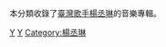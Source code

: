 本分類收錄了[[臺灣|臺灣]][[歌手|歌手]][[楊丞琳|楊丞琳]]的音樂專輯。
[[Category:台灣流行音樂專輯|Y]]
[[Category:各演出者音樂專輯|Y]]
[[Category:楊丞琳|Category:楊丞琳]]
